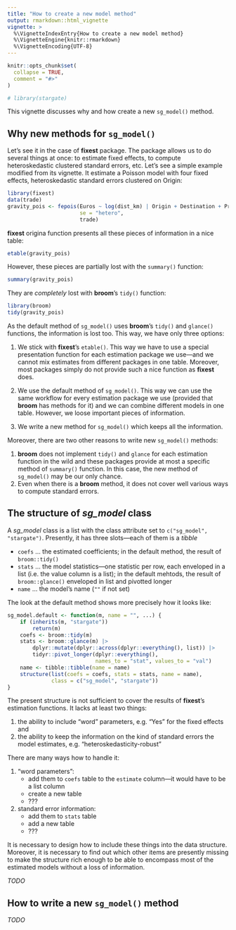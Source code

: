 ```yaml
---
title: "How to create a new model method"
output: rmarkdown::html_vignette
vignette: >
  %\VignetteIndexEntry{How to create a new model method}
  %\VignetteEngine{knitr::rmarkdown}
  %\VignetteEncoding{UTF-8}
---
```


```r
knitr::opts_chunk$set(
  collapse = TRUE,
  comment = "#>"
)
```

```r
# library(stargate)
```

This vignette discusses why and how create a new `sg_model()` method. 



## Why new methods for `sg_model()`

Let's see it in the case of **fixest** package. The package allows us to do several things at once: to estimate fixed effects, to compute heteroskedastic clustered standard errors, etc. Let's see a simple example modified from its vignette. It estimate a Poisson model with four fixed effects, heteroskedastic standard errors clustered on Origin:

```r
library(fixest)
data(trade)
gravity_pois <- fepois(Euros ~ log(dist_km) | Origin + Destination + Product + Year,
                       se = "hetero",
                       trade)
```

**fixest** origina function presents all these pieces of information in a nice table:

```r
etable(gravity_pois)
```

However, these pieces are partially lost with the `summary()` function:

```r
summary(gravity_pois)
```

They are *completely* lost with **broom**'s `tidy()` function:

```r
library(broom)
tidy(gravity_pois)
```

As the default method of `sg_model()` uses **broom**'s `tidy()` and `glance()` functions, the information is lost too. This way, we have only three options: 

1. We stick with **fixest**'s `etable()`. This way we have to use a special presentation function for each estimation package we use---and we cannot mix estimates from different packages in one table. Moreover, most packages simply do not provide such a nice function as **fixest** does.

2. We use the default method of `sg_model()`. This way we can use the same workflow for every estimation package we use (provided that **broom** has methods for it) and we can combine different models in one table. However, we loose important pieces of information.

3. We write a new method for `sg_model()` which keeps all the information.

Moreover, there are two other reasons to write new `sg_model()` methods:

1. **broom** does not implement `tidy()` and `glance` for each estimation function in the wild and these packages provide at most a specific method of `summary()` function. In this case, the new method of `sg_model()` may be our only chance.
2. Even when there is a **broom** method, it does not cover well various ways to compute standard errors.


## The structure of *sg_model* class

A *sg_model* class is a list with the class attribute set to `c("sg_model", "stargate")`. Presently, it has three slots---each of them is a *tibble*

* `coefs` ... the estimated coefficients; in the default method, the result of `broom::tidy()`
* `stats` ... the model statistics---one statistic per row, each enveloped in a list (i.e.\ the value column is a list); in the default mehtods, the result of `broom::glance()` enveloped in list and pivotted longer
* `name` ... the model's name (`""` if not set)

The look at the default method shows more precisely how it looks like:

```r
sg_model.default <- function(m, name = "", ...) {
    if (inherits(m, "stargate"))
        return(m)
    coefs <- broom::tidy(m)
    stats <- broom::glance(m) |>
        dplyr::mutate(dplyr::across(dplyr::everything(), list)) |>
        tidyr::pivot_longer(dplyr::everything(),
                            names_to = "stat", values_to = "val")
    name <- tibble::tibble(name = name)
    structure(list(coefs = coefs, stats = stats, name = name),
              class = c("sg_model", "stargate"))
}
```

The present structure is not sufficient to cover the results of **fixest**'s estimation functions. It lacks at least two things:

1. the ability to include "word" parameters, e.g.\ "Yes" for the fixed effects and
2. the ability to keep the information on the kind of standard errors the model estimates, e.g.\ "heteroskedasticity-robust"

There are many ways how to handle it:

1. "word parameters":
    - add them to `coefs` table to the `estimate` column---it would have to be a list column
    - create a new table
    - ???
2. standard error information:
    - add them to `stats` table
    - add a new table
    - ???

It is necessary to design how to include these things into the data structure. Moreover, it is necessary to find out which other items are presently missing to make the structure rich enough to be able to encompass most of the estimated models without a loss of information.

*TODO*



## How to write a new `sg_model()` method

*TODO*

